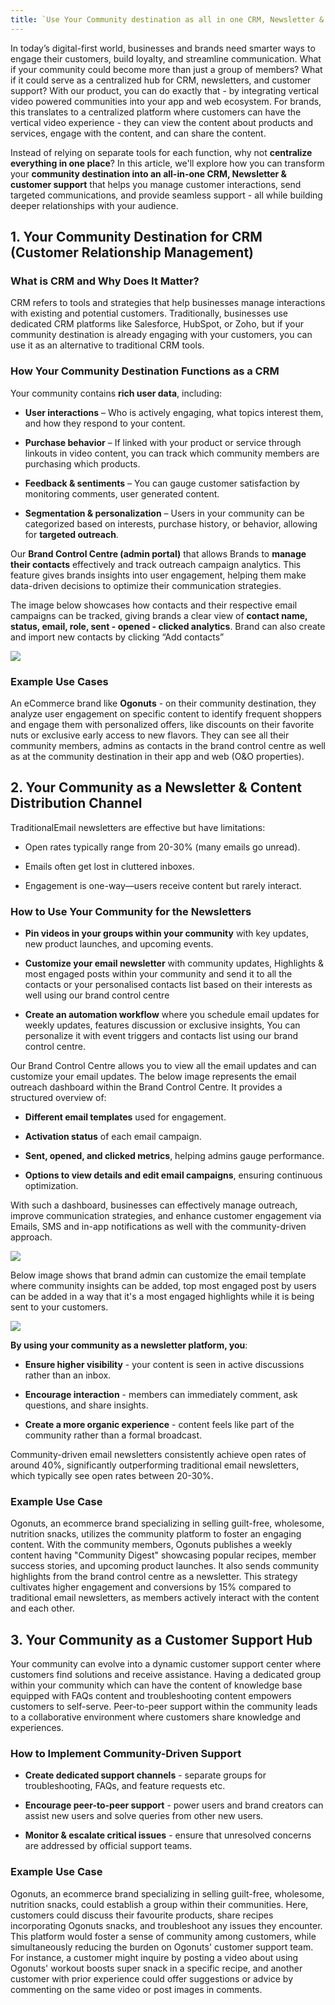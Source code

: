 ```yaml
---
title: `Use Your Community destination as all in one CRM, Newsletter & Customer support`
---
```


In today’s digital-first world, businesses and brands need smarter ways to engage their customers, build loyalty, and streamline communication. What if your community could become more than just a group of members? What if it could serve as a centralized hub for CRM, newsletters, and customer support? With our product, you can do exactly that - by integrating vertical video powered communities into your app and web ecosystem. For brands, this translates to a centralized platform where customers can have the vertical video experience - they can view the content about products and services, engage with the content, and can share the content.  
  

Instead of relying on separate tools for each function, why not **centralize everything in one place**? In this article, we'll explore how you can transform your **community destination into an all-in-one CRM, Newsletter & customer support** that helps you manage customer interactions, send targeted communications, and provide seamless support - all while building deeper relationships with your audience.

## 1. Your Community Destination for CRM (Customer Relationship Management)
    

### What is CRM and Why Does It Matter?

CRM refers to tools and strategies that help businesses manage interactions with existing and potential customers. Traditionally, businesses use dedicated CRM platforms like Salesforce, HubSpot, or Zoho, but if your community destination is already engaging with your customers, you can use it as an alternative to traditional CRM tools.

### How Your Community Destination Functions as a CRM

Your community contains **rich user data**, including:

-   **User interactions** – Who is actively engaging, what topics interest them, and how they respond to your content.
    
-   **Purchase behavior** – If linked with your product or service through linkouts in video content, you can track which community members are purchasing which products.
    
-   **Feedback & sentiments** – You can gauge customer satisfaction by monitoring comments, user generated content.
    
-   **Segmentation & personalization** – Users in your community can be categorized based on interests, purchase history, or behavior, allowing for **targeted outreach**.
    

Our **Brand Control Centre (admin portal)** that allows Brands to **manage their contacts** effectively and track outreach campaign analytics. This feature gives brands insights into user engagement, helping them make data-driven decisions to optimize their communication strategies.

The image below showcases how contacts and their respective email campaigns can be tracked, giving brands a clear view of **contact name, status, email, role, sent - opened - clicked analytics**. Brand can also create and import new contacts by clicking “Add contacts”

![](https://lh7-rt.googleusercontent.com/docsz/AD_4nXfahXSOp138KBxXfawsdy2N4UwvS3shh5z--iEaecB2gaUclsbt31JAY2AUfUH9MpR1nevhtR_uwoCUJZbltVTucOT_0zebvSswsqrbLPU_DX4SK411GCFRVyV-ZFUMcOGgICOw5Q?key=mTcvTNoHvvWkKUC8iudrz-mL)

  

### Example Use Cases

An eCommerce brand like **Ogonuts** - on their community destination, they analyze user engagement on specific content to identify frequent shoppers and engage them with personalized offers, like discounts on their favorite nuts or exclusive early access to new flavors. They can see all their community members, admins as contacts in the brand control centre as well as at the community destination in their app and web (O&O properties).

  

## 2. Your Community as a Newsletter & Content Distribution Channel
    

TraditionalEmail newsletters are effective but have limitations:

-   Open rates typically range from 20-30% (many emails go unread).
    
-   Emails often get lost in cluttered inboxes.
    
-   Engagement is one-way—users receive content but rarely interact.
    

### How to Use Your Community for the Newsletters

-   **Pin videos in your groups within your community** with key updates, new product launches, and upcoming events.
    
-   **Customize your email newsletter** with community updates, Highlights & most engaged posts within your community and send it to all the contacts or your personalised contacts list based on their interests as well using our brand control centre
    
-   **Create an automation workflow** where you schedule email updates for weekly updates, features discussion or exclusive insights, You can personalize it with event triggers and contacts list using our brand control centre.
    

Our Brand Control Centre allows you to view all the email updates and can customize your email updates. The below image represents the email outreach dashboard within the Brand Control Centre. It provides a structured overview of:

-   **Different email templates** used for engagement.
    
-   **Activation status** of each email campaign.
    
-   **Sent, opened, and clicked metrics**, helping admins gauge performance.
    
-   **Options to view details and edit email campaigns**, ensuring continuous optimization.
    

With such a dashboard, businesses can effectively manage outreach, improve communication strategies, and enhance customer engagement via Emails, SMS and in-app notifications as well with the community-driven approach.

  

![](https://lh7-rt.googleusercontent.com/docsz/AD_4nXeHFraJBMt4DBqpnzxpdxTWIyb7pewGxwsyxvm4xv29tyM_qE2AvD53gNqU3joNastEbth8UC_ThxHgnpTE8X8edUrRxfwNfocKtNsYQ7peubWRo5TtxG41umwEGHB-XnTIxQ2WBw?key=mTcvTNoHvvWkKUC8iudrz-mL)

Below image shows that brand admin can customize the email template where community insights can be added, top most engaged post by users can be added in a way that it's a most engaged highlights while it is being sent to your customers.

  

![](https://lh7-rt.googleusercontent.com/docsz/AD_4nXcK-CNy9mqRVCesnTWqLzeYKzxP8QVk4uIjxYq_CDyPVSyE0Tlr4zXUibiuNyb3F0DZ7Kwl5AiSx89YYXtHgU_dEVv78nooJDszlZ7RGAQ0nutf6wn2-iOMkPZx5O4CRhpVgTzb?key=mTcvTNoHvvWkKUC8iudrz-mL)

**By using your community as a newsletter platform, you**:

-   **Ensure higher visibility** - your content is seen in active discussions rather than an inbox.
    
-   **Encourage interaction** - members can immediately comment, ask questions, and share insights.
    
-   **Create a more organic experience** - content feels like part of the community rather than a formal broadcast.
    

Community-driven email newsletters consistently achieve open rates of around 40%, significantly outperforming traditional email newsletters, which typically see open rates between 20-30%.

### Example Use Case

Ogonuts, an ecommerce brand specializing in selling guilt-free, wholesome, nutrition snacks, utilizes the community platform to foster an engaging content. With the community members, Ogonuts publishes a weekly content having "Community Digest" showcasing popular recipes, member success stories, and upcoming product launches. It also sends community highlights from the brand control centre as a newsletter. This strategy cultivates higher engagement and conversions by 15% compared to traditional email newsletters, as members actively interact with the content and each other.

  

## 3. Your Community as a Customer Support Hub
    

  

Your community can evolve into a dynamic customer support center where customers find solutions and receive assistance. Having a dedicated group within your community which can have the content of knowledge base equipped with FAQs content and troubleshooting content empowers customers to self-serve. Peer-to-peer support within the community leads to a collaborative environment where customers share knowledge and experiences.

  

### How to Implement Community-Driven Support

-   **Create dedicated support channels** - separate groups for troubleshooting, FAQs, and feature requests etc.
    
-   **Encourage peer-to-peer support** - power users and brand creators can assist new users and solve queries from other new users.
    
-   **Monitor & escalate critical issues** - ensure that unresolved concerns are addressed by official support teams.
    

### Example Use Case

Ogonuts, an ecommerce brand specializing in selling guilt-free, wholesome, nutrition snacks, could establish a group within their communities. Here, customers could discuss their favourite products, share recipes incorporating Ogonuts snacks, and troubleshoot any issues they encounter. This platform would foster a sense of community among customers, while simultaneously reducing the burden on Ogonuts' customer support team. For instance, a customer might inquire by posting a video about using Ogonuts' workout boosts super snack in a specific recipe, and another customer with prior experience could offer suggestions or advice by commenting on the same video or post images in comments.
